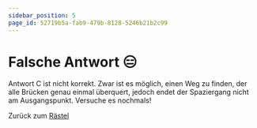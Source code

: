 ```yaml
---
sidebar_position: 5
page_id: 52719b5a-fab9-479b-8128-5246b21b2c99
---
```


# Falsche Antwort 😑

Antwort C ist nicht korrekt. Zwar ist es möglich, einen Weg zu finden, der alle Brücken genau einmal überquert, jedoch endet der Spaziergang nicht am Ausgangspunkt. Versuche es nochmals!

Zurück zum [Rästel](https://mint-26e.gbsl.website/blusjk)